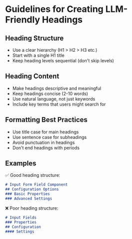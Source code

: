 # Guidelines for Creating LLM-Friendly Headings

## Heading Structure
- Use a clear hierarchy (H1 > H2 > H3 etc.)
- Start with a single H1 title
- Keep heading levels sequential (don't skip levels)

## Heading Content
- Make headings descriptive and meaningful
- Keep headings concise (2-10 words)
- Use natural language, not just keywords
- Include key terms that users might search for

## Formatting Best Practices
- Use title case for main headings
- Use sentence case for subheadings
- Avoid punctuation in headings
- Don't end headings with periods

## Examples

✅ Good heading structure:
```markdown
# Input Form Field Component
## Configuration Options 
### Basic Properties
### Advanced Settings
```

❌ Poor heading structure:
```markdown
# Input Fields
### Properties
## Configuration
#### Settings
```